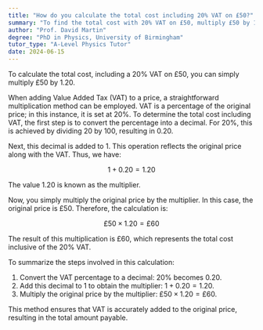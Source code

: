 ```yaml
---
title: "How do you calculate the total cost including 20% VAT on £50?"
summary: "To find the total cost with 20% VAT on £50, multiply £50 by 1.20, resulting in £60."
author: "Prof. David Martin"
degree: "PhD in Physics, University of Birmingham"
tutor_type: "A-Level Physics Tutor"
date: 2024-06-15
---
```


To calculate the total cost, including a 20% VAT on £50, you can simply multiply £50 by 1.20.

When adding Value Added Tax (VAT) to a price, a straightforward multiplication method can be employed. VAT is a percentage of the original price; in this instance, it is set at 20%. To determine the total cost including VAT, the first step is to convert the percentage into a decimal. For 20%, this is achieved by dividing 20 by 100, resulting in $0.20$.

Next, this decimal is added to $1$. This operation reflects the original price along with the VAT. Thus, we have:

$$
1 + 0.20 = 1.20
$$

The value $1.20$ is known as the multiplier.

Now, you simply multiply the original price by the multiplier. In this case, the original price is £50. Therefore, the calculation is:

$$
£50 \times 1.20 = £60
$$

The result of this multiplication is £60, which represents the total cost inclusive of the 20% VAT.

To summarize the steps involved in this calculation:

1. Convert the VAT percentage to a decimal: $20\%$ becomes $0.20$.
2. Add this decimal to $1$ to obtain the multiplier: $1 + 0.20 = 1.20$.
3. Multiply the original price by the multiplier: $£50 \times 1.20 = £60$.

This method ensures that VAT is accurately added to the original price, resulting in the total amount payable.
    